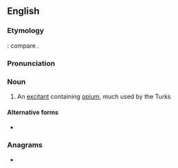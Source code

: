 {{also|masłach}}
==English==

===Etymology===
{{etyl|ar|en}} {{m|ar|مَسْلُوق}}: compare {{cog|fr|masloc}}.

===Pronunciation===
{{rfp|en}}

===Noun===
{{en-noun|-}}

# {{lb|en|medicine}} An [[excitant]] containing [[opium]], much used by the Turks
#: {{rfquotek|en|Dunglison}}

====Alternative forms====
* {{l|en|malach}}

===Anagrams===
* {{anagrams|en|a=aachlms|chamals|chasmal}}